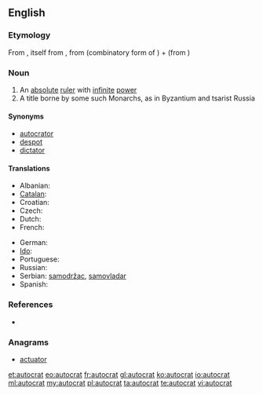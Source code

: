 ==English==

===Etymology===
From {{etyl|fr}} {{term|autocrate|lang=fr}}, itself from {{etyl|grc}} {{term|αὐτοκρατής|sc=polytonic|tr=autokratēs||sovereign}}, from {{term|αὐτο-|sc=polytonic|tr=[[auto-]]||self}} (combinatory form of {{term|αὐτός|sc=polytonic}}) + {{term|κρατία|sc=polytonic|tr=kratia||rule}} (from {{term|κράτος|sc=polytonic|tr=kratos||strength, power}})

===Noun===
{{en-noun}}

# An [[absolute]] [[ruler]] with [[infinite]] [[power]]
# A title borne by some such Monarchs, as in Byzantium and tsarist Russia

====Synonyms====
* [[autocrator]]
* [[despot]]
* [[dictator]]

====Translations====
{{trans-top|ruler with absolute power}}
* Albanian: {{t+|sq|autokrat|m|xs=Albanian}}
* [[Catalan]]: {{t|ca|autòcrata|m|f}}
* Croatian: {{t-|hr|autokrat|m}}
* Czech: {{t-|cs|samovládce|m}}
* Dutch: {{t-|nl|autocraat|m}}
* French: {{t+|fr|autocrate|m}}
{{trans-mid}}
* German: {{t+|de|Autokrat|m}}
* [[Ido]]: {{t-|io|autokrato}}
* Portuguese: {{t|pt|autocrata|m|f}}
* Russian: {{t+|ru|автократ|m}}
* Serbian: [[samodržac]], [[samovladar]]
* Spanish: {{t-|es|autócrata|m}}
{{trans-bottom}}

===References===
* {{R:Online Etymology Dictionary}}

===Anagrams===
* [[actuator#English|actuator]]

[[et:autocrat]]
[[eo:autocrat]]
[[fr:autocrat]]
[[gl:autocrat]]
[[ko:autocrat]]
[[io:autocrat]]
[[ml:autocrat]]
[[my:autocrat]]
[[pl:autocrat]]
[[ta:autocrat]]
[[te:autocrat]]
[[vi:autocrat]]
